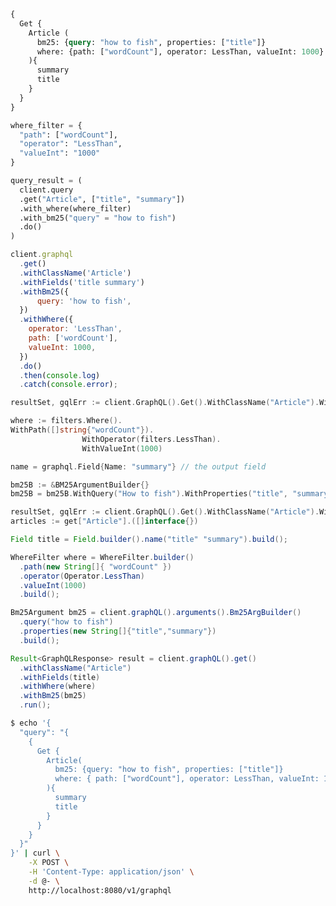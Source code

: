 
<Tabs groupId="languages">
<TabItem value="graphql" label="GraphQL">

```graphql
{
  Get {
    Article (
      bm25: {query: "how to fish", properties: ["title"]}
      where: {path: ["wordCount"], operator: LessThan, valueInt: 1000}
    ){
      summary
      title
    }
  }
}
```

</TabItem>
<TabItem value="py" label="Python">

```python
where_filter = {
  "path": ["wordCount"],
  "operator": "LessThan",
  "valueInt": "1000"
}

query_result = (
  client.query
  .get("Article", ["title", "summary"])
  .with_where(where_filter)
  .with_bm25("query" = "how to fish")
  .do()
)
```

</TabItem>
<TabItem value="js" label="JavaScript">

```js
client.graphql
  .get()
  .withClassName('Article')
  .withFields('title summary')
  .withBm25({
      query: 'how to fish',
  })
  .withWhere({
    operator: 'LessThan',
    path: ['wordCount'],
    valueInt: 1000,
  })
  .do()
  .then(console.log)
  .catch(console.error);
```

</TabItem>
<TabItem value="go" label="Go">

```go
resultSet, gqlErr := client.GraphQL().Get().WithClassName("Article").WithHybrid(hybrid).WithWhere(where).WithFields(name).Do(context.Background())

where := filters.Where().
WithPath([]string{"wordCount"}).
				WithOperator(filters.LessThan).
				WithValueInt(1000)  

name = graphql.Field{Name: "summary"} // the output field

bm25B := &BM25ArgumentBuilder{}
bm25B = bm25B.WithQuery("How to fish").WithProperties("title", "summary")

resultSet, gqlErr := client.GraphQL().Get().WithClassName("Article").WithBM25(bm25B).WithWhere(where).WithFields(name).Do(context.Background())
articles := get["Article"].([]interface{})
```

</TabItem>
<TabItem value="java" label="Java">

```java
Field title = Field.builder().name("title" "summary").build();

WhereFilter where = WhereFilter.builder()
  .path(new String[]{ "wordCount" })
  .operator(Operator.LessThan)
  .valueInt(1000)
  .build();

Bm25Argument bm25 = client.graphQL().arguments().Bm25ArgBuilder()
  .query("how to fish")
  .properties(new String[]{"title","summary"})
  .build();

Result<GraphQLResponse> result = client.graphQL().get()
  .withClassName("Article")
  .withFields(title)
  .withWhere(where)
  .withBm25(bm25)
  .run();
```

</TabItem>
<TabItem value="curl" label="Curl">

```bash
$ echo '{
  "query": "{
    {
      Get {
        Article(
          bm25: {query: "how to fish", properties: ["title"]}
          where: { path: ["wordCount"], operator: LessThan, valueInt: 1000 }
        ){
          summary
          title
        }
      }
    }
  }"
}' | curl \
    -X POST \
    -H 'Content-Type: application/json' \
    -d @- \
    http://localhost:8080/v1/graphql
```

</TabItem>
</Tabs>